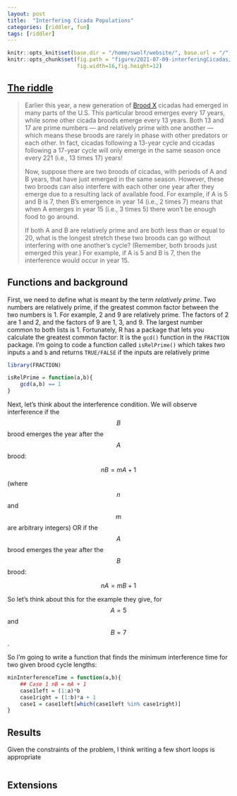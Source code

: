 ```yaml
---
layout: post
title:  "Interfering Cicada Populations"
categories: [riddler, fun]
tags: [riddler]
---
```

```r
knitr::opts_knit$set(base.dir = "/home/swolf/website/", base.url = "/")
knitr::opts_chunk$set(fig.path = "figure/2021-07-09-interferingCicadas/", 
                      fig.width=16,fig.height=12)
```

## [The riddle](https://fivethirtyeight.com/features/can-you-solve-this-astronomical-enigma/)

> Earlier this year, a new generation of [Brood X](https://www.scientificamerican.com/article/brood-x-cicadas-are-emerging-at-last1/) cicadas had emerged in many parts of the U.S. This particular brood emerges every 17 years, while some other cicada broods emerge every 13 years. Both 13 and 17 are prime numbers — and relatively prime with one another — which means these broods are rarely in phase with other predators or each other. In fact, cicadas following a 13-year cycle and cicadas following a 17-year cycle will only emerge in the same season once every 221 (i.e., 13 times 17) years!
>
> Now, suppose there are two broods of cicadas, with periods of A and B years, that have just emerged in the same season. However, these two broods can also interfere with each other one year after they emerge due to a resulting lack of available food. For example, if A is 5 and B is 7, then B’s emergence in year 14 (i.e., 2 times 7) means that when A emerges in year 15 (i.e., 3 times 5) there won’t be enough food to go around.
> 
> If both A and B are relatively prime and are both less than or equal to 20, what is the longest stretch these two broods can go without interfering with one another’s cycle? (Remember, both broods just emerged this year.) For example, if A is 5 and B is 7, then the interference would occur in year 15.

## Functions and background

First, we need to define what is meant by the term _relatively prime_.  Two numbers are relatively prime, if the greatest common factor between the two numbers is 1.  For example, 2 and 9 are relatively prime.  The factors of 2 are 1 and 2, and the factors of 9 are 1, 3, and 9.  The largest number common to both lists is 1.  Fortunately, R has a package that lets you calculate the greatest common factor:  It is the `gcd()` function in the `FRACTION` package.  I'm going to code a function called `isRelPrime()` which takes two inputs `a` and `b` and returns `TRUE/FALSE` if the inputs are relatively prime

```r
library(FRACTION)

isRelPrime = function(a,b){
    gcd(a,b) == 1
}
```

Next, let's think about the interference condition.  We will observe interference if the $$B$$ brood emerges the year after the $$A$$ brood:

$$
nB = mA+1
$$

(where $$n$$ and $$m$$ are arbitrary integers) OR if the $$A$$ brood emerges the year after the $$B$$ brood:

$$
nA = mB + 1
$$

So let's think about this for the example they give, for $$A=5$$ and $$B=7$$.  


So I'm going to write a function that finds the minimum interference time for two given brood cycle lengths:

```r
minInterferenceTime = function(a,b){
    ## Case 1 nB = mA + 1
    case1left = (1:a)*b
    case1right = (1:b)*a + 1
    case1 = case1left[which(case1left %in% case1right)]
}
```


## Results

Given the constraints of the problem, I think writing a few short loops is appropriate

```r

```


## Extensions

